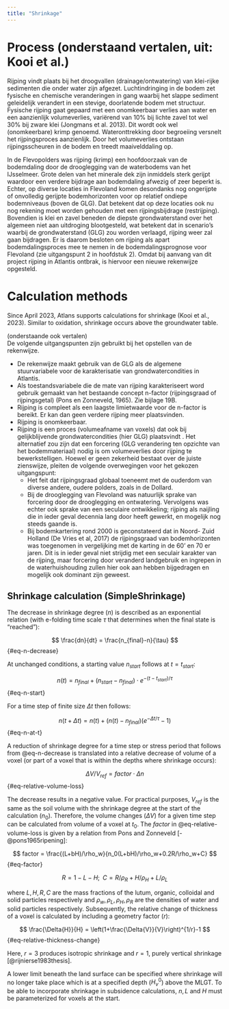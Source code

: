 ```yaml
---
title: "Shrinkage"
---
```


# Process (onderstaand vertalen, uit: Kooi et al.)
Rijping vindt plaats bij het droogvallen (drainage/ontwatering) van klei-rijke sedimenten die onder water zijn afgezet. Luchtindringing in de bodem zet fysische en chemische veranderingen in gang waarbij het slappe sediment geleidelijk verandert in een stevige, doorlatende bodem met structuur. Fysische rijping gaat gepaard met een onomkeerbaar verlies aan water en een aanzienlijk volumeverlies, variërend van 10% bij lichte zavel tot wel 30% bij zware klei (Jongmans et al. 2013). Dit wordt ook wel (onomkeerbare) krimp genoemd. Wateronttrekking door begroeiing versnelt het rijpingsproces aanzienlijk. Door het volumeverlies ontstaan rijpingsscheuren in de bodem en treedt maaivelddaling op.

In de Flevopolders was rijping (krimp) een hoofdoorzaak van de bodemdaling door de drooglegging van de waterbodems van het IJsselmeer. Grote delen van het minerale dek zijn inmiddels sterk gerijpt waardoor een verdere bijdrage aan bodemdaling afwezig of zeer beperkt is. Echter, op diverse locaties in Flevoland komen desondanks nog ongerijpte of onvolledig gerijpte bodemhorizonten voor op relatief ondiepe bodemniveaus (boven de GLG). Dat betekent dat op deze locaties ook nu nog rekening moet worden gehouden met een rijpingsbijdrage (restrijping). Bovendien is klei en zavel beneden de diepste grondwaterstand over het algemeen niet aan uitdroging blootgesteld, wat betekent dat in scenario’s waarbij de grondwaterstand (GLG) zou worden verlaagd, rijping weer zal gaan bijdragen. Er is daarom besloten om rijping als apart bodemdalingsproces mee te nemen in de bodemdalingsprognose voor Flevoland (zie uitgangspunt 2 in hoofdstuk 2). Omdat bij aanvang van dit project rijping in Atlantis ontbrak, is hiervoor een nieuwe rekenwijze opgesteld.


# Calculation methods
Since April 2023, Atlans supports calculations for shrinkage (Kooi et al., 2023). Similar to oxidation, shrinkage occurs above the groundwater table.

(onderstaande ook vertalen)<br>
De volgende uitgangspunten zijn gebruikt bij het opstellen van de rekenwijze.

- De rekenwijze maakt gebruik van de GLG als de algemene stuurvariabele voor de karakterisatie van grondwatercondities in Atlantis.
- Als toestandsvariabele die de mate van rijping karakteriseert word gebruik gemaakt van het bestaande concept n-factor (rijpingsgraad of rijpingsgetal) (Pons en Zonneveld, 1965). Zie bijlage 19B.
- Rijping is compleet als een laagste limietwaarde voor de n-factor is bereikt. Er kan dan geen verdere rijping meer plaatsvinden.
- Rijping is onomkeerbaar.
- Rijping is een proces (volumeafname van voxels) dat ook bij gelijkblijvende grondwatercondities (hier GLG) plaatsvindt . Het alternatief zou zijn dat een forcering (GLG verandering ten opzichte van het bodemmateriaal) nodig is om volumeverlies door rijping te bewerkstelligen. Hoewel er geen zekerheid bestaat over de juiste zienswijze, pleiten de volgende overwegingen voor het gekozen uitgangspunt:
  - Het feit dat rijpingsgraad globaal toeneemt met de ouderdom van diverse andere, oudere polders, zoals in de Dollard. 
  - Bij de drooglegging van Flevoland was natuurlijk sprake van forcering door de drooglegging en ontwatering. Vervolgens was echter ook sprake van een seculaire ontwikkeling; rijping als naijling die in ieder geval decennia lang door heeft gewerkt, en mogelijk nog steeds gaande is. 
  - Bij bodemkartering rond 2000 is geconstateerd dat in Noord- Zuid Holland  (De Vries et al, 2017)  de rijpingsgraad van bodemhorizonten was toegenomen in vergelijking met de karting in de 60’ en 70 er jaren. Dit is in ieder geval niet strijdig met een seculair karakter van de rijping, maar forcering door veranderd landgebruik en ingrepen in de waterhuishouding zullen hier ook aan hebben bijgedragen en mogelijk ook dominant zijn geweest.


## Shrinkage calculation (SimpleShrinkage)
The decrease in shrinkage degree ($n$) is described as an exponential relation (with e-folding time scale $\tau$ that determines when the final state is "reached"):

$$
\frac{dn}{dt} = \frac{n_{final}-n}{\tau}
$$ {#eq-n-decrease}

At unchanged conditions, a starting value $n_{start}$ follows at $t = t_{start}$:

$$
n(t) = n_{final} + (n_{start} - n_{final})\cdot{e}^{-(t-t_{start})/\tau} 
$$ {#eq-n-start}

For a time step of finite size $\Delta{t}$ then follows:

$$
n(t + \Delta{t}) = n(t) + \left(n(t)-n_{final}\right)\left(e^{-\Delta{t}/\tau}-1\right)
$$ {#eq-n-at-t}

A reduction of shrinkage degree for a time step or stress period that follows from @eq-n-decrease is translated into a relative decrease of volume of a voxel (or part of a voxel that is within the depths where shrinkage occurs):

$$
\Delta{V}/V_{ref} = factor \cdot \Delta{n}
$$ {#eq-relative-volume-loss}

The decrease results in a negative value. For practical purposes,  $V_{ref}$ is the same as the soil volume with the shrinkage degree at the start of the calculation ($n_0$). Therefore, the volume changes ($\Delta{V}$) for a given time step can be calculated from volume of a voxel at $t_0$. The $factor$ in @eq-relative-volume-loss is given by a relation from Pons and Zonneveld [-@pons1965ripening]:

$$
factor = \frac{(L+bH)/\rho_w}{n_0(L+bH)/\rho_w+0.2R/\rho_w+C}
$$ {#eq-factor}

$$
R = 1 - L - H; \; \; C=R/\rho_R + H/\rho_H + L/\rho_L
$$

where $L, H, R, C$ are the mass fractions of the lutum, organic, colloidal and solid particles respectively and $\rho_w, \rho_L, \rho_H, \rho_R$ are the densities of water and solid particles respectively. Subsequently, the relative change of thickness of a voxel is calculated by including a geometry factor ($r$):

$$
\frac{\Delta{H}}{H} = \left(1+\frac{\Delta{V}}{V}\right)^{1/r}-1
$$ {#eq-relative-thickness-change}

Here, $r=3$ produces isotropic shrinkage and $r=1$, purely vertical shrinkage [@rijnierse1983thesis].

A lower limit beneath the land surface can be specified where shrinkage will no longer take place which is at a specified depth ($H_v^0$) above the MLGT. To be able to incorporate shrinkage in subsidence calculations, $n, L$ and $H$ must be parameterized for voxels at the start.

